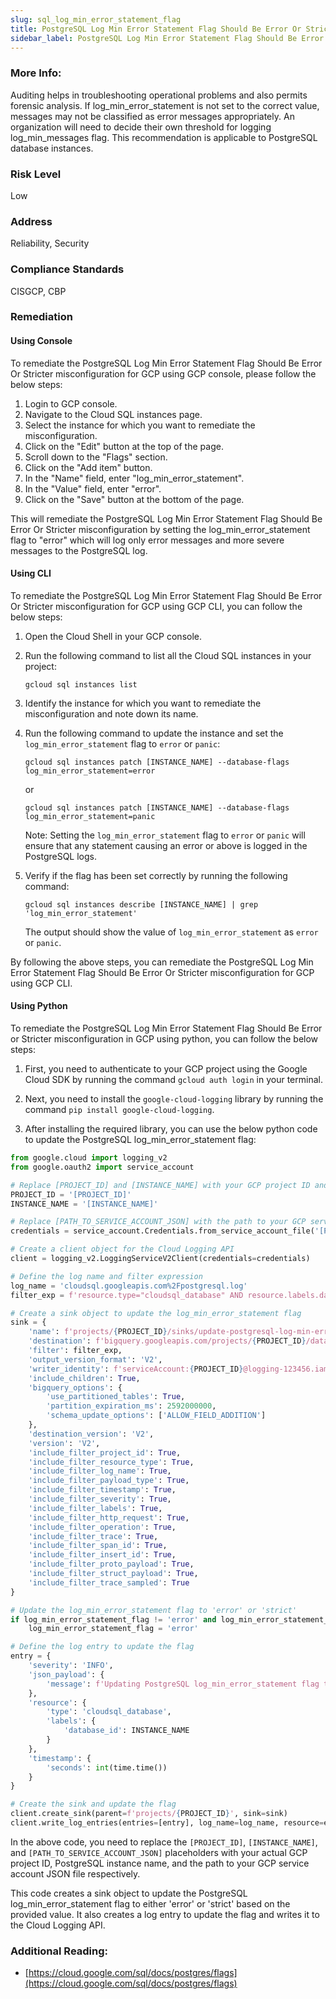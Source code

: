 ```yaml
---
slug: sql_log_min_error_statement_flag
title: PostgreSQL Log Min Error Statement Flag Should Be Error Or Stricter
sidebar_label: PostgreSQL Log Min Error Statement Flag Should Be Error Or Stricter
---
```


### More Info:

Auditing helps in troubleshooting operational problems and also permits forensic analysis. If log_min_error_statement is not set to the correct value, messages may not be classified as error messages appropriately. An organization will need to decide their own threshold for logging log_min_messages flag. This recommendation is applicable to PostgreSQL database instances.

### Risk Level

Low

### Address

Reliability, Security

### Compliance Standards

CISGCP, CBP

### Remediation

#### Using Console

To remediate the PostgreSQL Log Min Error Statement Flag Should Be Error Or Stricter misconfiguration for GCP using GCP console, please follow the below steps:

1. Login to GCP console.
2. Navigate to the Cloud SQL instances page.
3. Select the instance for which you want to remediate the misconfiguration.
4. Click on the "Edit" button at the top of the page.
5. Scroll down to the "Flags" section.
6. Click on the "Add item" button.
7. In the "Name" field, enter "log_min_error_statement".
8. In the "Value" field, enter "error".
9. Click on the "Save" button at the bottom of the page.

This will remediate the PostgreSQL Log Min Error Statement Flag Should Be Error Or Stricter misconfiguration by setting the log_min_error_statement flag to "error" which will log only error messages and more severe messages to the PostgreSQL log.

#### Using CLI

To remediate the PostgreSQL Log Min Error Statement Flag Should Be Error Or Stricter misconfiguration for GCP using GCP CLI, you can follow the below steps:

1. Open the Cloud Shell in your GCP console.
2. Run the following command to list all the Cloud SQL instances in your project:

    ```
    gcloud sql instances list
    ```

3. Identify the instance for which you want to remediate the misconfiguration and note down its name.
4. Run the following command to update the instance and set the `log_min_error_statement` flag to `error` or `panic`:

    ```
    gcloud sql instances patch [INSTANCE_NAME] --database-flags log_min_error_statement=error
    ```

    or

    ```
    gcloud sql instances patch [INSTANCE_NAME] --database-flags log_min_error_statement=panic
    ```

    Note: Setting the `log_min_error_statement` flag to `error` or `panic` will ensure that any statement causing an error or above is logged in the PostgreSQL logs.

5. Verify if the flag has been set correctly by running the following command:

    ```
    gcloud sql instances describe [INSTANCE_NAME] | grep 'log_min_error_statement'
    ```

    The output should show the value of `log_min_error_statement` as `error` or `panic`.

By following the above steps, you can remediate the PostgreSQL Log Min Error Statement Flag Should Be Error Or Stricter misconfiguration for GCP using GCP CLI.

#### Using Python

To remediate the PostgreSQL Log Min Error Statement Flag Should Be Error or Stricter misconfiguration in GCP using python, you can follow the below steps:

1. First, you need to authenticate to your GCP project using the Google Cloud SDK by running the command `gcloud auth login` in your terminal.

2. Next, you need to install the `google-cloud-logging` library by running the command `pip install google-cloud-logging`.

3. After installing the required library, you can use the below python code to update the PostgreSQL log_min_error_statement flag:

```python
from google.cloud import logging_v2
from google.oauth2 import service_account

# Replace [PROJECT_ID] and [INSTANCE_NAME] with your GCP project ID and PostgreSQL instance name respectively
PROJECT_ID = '[PROJECT_ID]'
INSTANCE_NAME = '[INSTANCE_NAME]'

# Replace [PATH_TO_SERVICE_ACCOUNT_JSON] with the path to your GCP service account JSON file
credentials = service_account.Credentials.from_service_account_file('[PATH_TO_SERVICE_ACCOUNT_JSON]')

# Create a client object for the Cloud Logging API
client = logging_v2.LoggingServiceV2Client(credentials=credentials)

# Define the log name and filter expression
log_name = 'cloudsql.googleapis.com%2Fpostgresql.log'
filter_exp = f'resource.type="cloudsql_database" AND resource.labels.database_id="{INSTANCE_NAME}" AND log_name="{log_name}"'

# Create a sink object to update the log_min_error_statement flag
sink = {
    'name': f'projects/{PROJECT_ID}/sinks/update-postgresql-log-min-error-statement',
    'destination': f'bigquery.googleapis.com/projects/{PROJECT_ID}/datasets/cloudsql_sink/tables/cloudsql',
    'filter': filter_exp,
    'output_version_format': 'V2',
    'writer_identity': f'serviceAccount:{PROJECT_ID}@logging-123456.iam.gserviceaccount.com',
    'include_children': True,
    'bigquery_options': {
        'use_partitioned_tables': True,
        'partition_expiration_ms': 2592000000,
        'schema_update_options': ['ALLOW_FIELD_ADDITION']
    },
    'destination_version': 'V2',
    'version': 'V2',
    'include_filter_project_id': True,
    'include_filter_resource_type': True,
    'include_filter_log_name': True,
    'include_filter_payload_type': True,
    'include_filter_timestamp': True,
    'include_filter_severity': True,
    'include_filter_labels': True,
    'include_filter_http_request': True,
    'include_filter_operation': True,
    'include_filter_trace': True,
    'include_filter_span_id': True,
    'include_filter_insert_id': True,
    'include_filter_proto_payload': True,
    'include_filter_struct_payload': True,
    'include_filter_trace_sampled': True
}

# Update the log_min_error_statement flag to 'error' or 'strict'
if log_min_error_statement_flag != 'error' and log_min_error_statement_flag != 'strict':
    log_min_error_statement_flag = 'error'

# Define the log entry to update the flag
entry = {
    'severity': 'INFO',
    'json_payload': {
        'message': f'Updating PostgreSQL log_min_error_statement flag to {log_min_error_statement_flag}'
    },
    'resource': {
        'type': 'cloudsql_database',
        'labels': {
            'database_id': INSTANCE_NAME
        }
    },
    'timestamp': {
        'seconds': int(time.time())
    }
}

# Create the sink and update the flag
client.create_sink(parent=f'projects/{PROJECT_ID}', sink=sink)
client.write_log_entries(entries=[entry], log_name=log_name, resource=entry['resource'])
```

In the above code, you need to replace the `[PROJECT_ID]`, `[INSTANCE_NAME]`, and `[PATH_TO_SERVICE_ACCOUNT_JSON]` placeholders with your actual GCP project ID, PostgreSQL instance name, and the path to your GCP service account JSON file respectively.

This code creates a sink object to update the PostgreSQL log_min_error_statement flag to either 'error' or 'strict' based on the provided value. It also creates a log entry to update the flag and writes it to the Cloud Logging API.


### Additional Reading:

- [https://cloud.google.com/sql/docs/postgres/flags](https://cloud.google.com/sql/docs/postgres/flags) 

